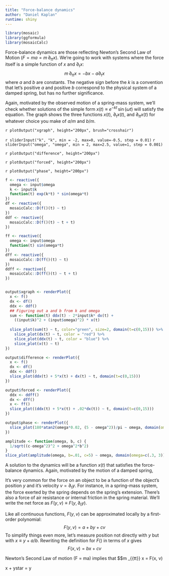 ```yaml
---
title: "Force-balance dynamics"
author: "Daniel Kaplan"
runtime: shiny
---
```


```r
library(mosaic)
library(ggformula)
library(mosaicCalc)
```

Force-balance dynamics are those reflecting Newton's Second Law of Motion ($F = ma = m\, \partial_{tt} x$). We're going to work with systems where the force itself is a simple function of $x$ and $\partial_t x$:
$$m\, \partial_{tt} x = -b x - a \partial_t x$$ where $a$ and $b$ are constants. The negative sign before the $k$ is a convention that let's positive $a$ and positive $b$ correspond to the physical system of a damped spring, but has no further significance.

Again, motivated by the observed motion of a spring-mass system, we'll check whether solutions of the simple form $x(t) \equiv e^{-kt}\, \sin(\omega t)$ will satisfy the equation. The graph shows the three functions $x(t)$, $\partial_t x(t)$, and $\partial_{tt} x(t)$ for whatever choice you make of $a/m$ and $b/m$.

`r plotOutput("xgraph", height="200px", brush="crosshair")`

`r sliderInput("k", "k", min = -2, max=0, value=-0.5, step = 0.01)`
`r sliderInput("omega", "omega", min = 2, max=2.5, value=1, step = 0.001)`

`r plotOutput("difference", height="200px")`

`r plotOutput("forced", height="200px")`

`r plotOutput("phase", height="200px")`

```r
f <- reactive({
  omega <- input$omega
  k <- input$k
  function(t) exp(k*t) * sin(omega*t)
})
df <- reactive({
  mosaicCalc::D(f()(t) ~ t)
})
ddf <- reactive({
  mosaicCalc::D(f()(t) ~ t + t)
})

ff <- reactive({
  omega <- input$omega
  function(t) sin(omega*t)
})
dff <- reactive({
  mosaicCalc::D(ff()(t) ~ t)
})
ddff <- reactive({
  mosaicCalc::D(ff()(t) ~ t + t)
})


output$xgraph <- renderPlot({
  x <- f()
  dx <- df()
  ddx <- ddf()
  ## Figuring out a and b from k and omega
  sum <- function(t) ddx(t) - 2*input$k* dx(t) + 
    ((input$k)^2 + (input$omega)^2) * x(t)
  
  slice_plot(sum(t) ~ t, color="green", size=2, domain(t=c(0,15))) %>%
    slice_plot(dx(t) ~ t, color = "red") %>%
    slice_plot(ddx(t) ~ t, color = "blue") %>%
    slice_plot(x(t) ~ t)
})

output$difference <- renderPlot({
  x <- f()
  dx <- df()
  ddx <- ddf()
  slice_plot(ddx(t) + 5*x(t) + dx(t) ~ t, domain(t=c(0,15)))
})

output$forced <- renderPlot({
  ddx <- ddff()
  dx <- dff()
  x <- ff()
  slice_plot((ddx(t) + 5*x(t) + .02*dx(t)) ~ t, domain(t=c(0,15)))
})

output$phase <- renderPlot({
  slice_plot(180*atan2(omega*0.02, (5 - omega^2))/pi ~ omega, domain(omega=sqrt(5)*c(.95, 1.05)))
})
```

```r
amplitude <- function(omega, b, c) {
  1/sqrt((c-omega^2)^2 + omega^2*b^2)
}
slice_plot(amplitude(omega, b=.01, c=5) ~ omega, domain(omega=c(.3, 3)))
```




A solution to the dynamics will be a function $x(t)$ that satisfies the force-balance dynamics. Again, motivated by the motion of a damped spring, 

It's very common for the force on an object to be a function of the object's position $y$ and it's velocity $v = \partial_t y$. For instance, in a spring-mass system, the force exerted by the spring depends on the spring's extension. There's also a force of air resistance or internal friction in the spring material. We'll write the net force as $F(y, v) \equiv F(y, \partial_t y)$.

Like all continuous functions, $F(y, v)$ can be approximated locally by a  first-order polynomial: $$F(y, v) = a +  b y + c v$$ To simplify things even more, let's measure position not directly with $y$ but with $x \equiv y + a/b$. Rewriting the definition for $F()$ in terms of $x$ gives $$F(x, v) = b x + c v$$

Newton's Second Law of motion (F = ma) implies that $$m \partial_{{tt}} x = F(x, v)

x + ystar = y 
